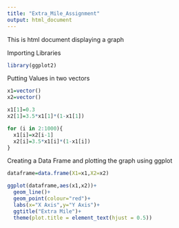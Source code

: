 ```yaml
---
title: "Extra_Mile_Assignment"
output: html_document
---
```

This is html document displaying a graph 

Importing Libraries
```r

library(ggplot2)

```

Putting Values in two vectors
```r

x1=vector()
x2=vector()

x1[1]=0.3
x2[1]=3.5*x1[1]*(1-x1[1])

for (i in 2:1000){
  x1[i]=x2[i-1]
  x2[i]=3.5*x1[i]*(1-x1[i])
}

```

Creating a Data Frame and plotting the graph using ggplot
```r
dataframe=data.frame(X1=x1,X2=x2)

ggplot(dataframe,aes(x1,x2))+
  geom_line()+
  geom_point(colour="red")+
  labs(x="X Axis",y="Y Axis")+
  ggtitle("Extra Mile")+
  theme(plot.title = element_text(hjust = 0.5))

```
